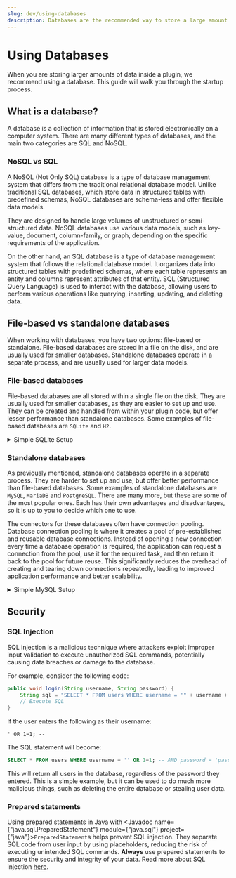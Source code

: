 ```yaml
---
slug: dev/using-databases
description: Databases are the recommended way to store a large amount of data. This guide outlines a few key details.
---
```


# Using Databases

When you are storing larger amounts of data inside a plugin, we recommend using a database. This guide will walk you through the startup process.

## What is a database?

A database is a collection of information that is stored electronically on a computer system. There are many different types of databases,
and the main two categories are SQL and NoSQL.

### NoSQL vs SQL

A NoSQL (Not Only SQL) database is a type of database management system that differs from the traditional relational database model.
Unlike traditional SQL databases, which store data in structured tables with predefined schemas, NoSQL databases are schema-less
and offer flexible data models.

They are designed to handle large volumes of unstructured or semi-structured data.
NoSQL databases use various data models, such as key-value, document, column-family, or graph, depending on
the specific requirements of the application.

On the other hand, an SQL database is a type of database management system that follows the relational database model.
It organizes data into structured tables with predefined schemas, where each table represents an entity and columns
represent attributes of that entity. SQL (Structured Query Language) is used to interact with the database,
allowing users to perform various operations like querying, inserting, updating, and deleting data.

## File-based vs standalone databases

When working with databases, you have two options: file-based or standalone. File-based databases are stored in a file on the disk,
and are usually used for smaller databases. Standalone databases operate in a separate process, and are usually used for larger data models.

### File-based databases

File-based databases are all stored within a single file on the disk. They are usually used for smaller databases, as they are easier to set up and use.
They can be created and handled from within your plugin code, but offer lesser performance than standalone databases.
Some examples of file-based databases are `SQLite` and `H2`.

<details>
    <summary>Simple SQLite Setup</summary>

#### SQLite

To work with SQLite, you will need a driver to connect / initialize the database.

:::note

The JDBC Driver is bundled with Paper, so you do not need to shade/relocate it in your plugin.

:::

##### Usage

You must invoke a <Javadoc name={"java.lang.Class#forName(java.lang.String)"} project={"java"}>`Class#forName(String)`</Javadoc>
on the driver to allow it to initialize and then create the connection to the database:

```java
public class DatabaseManager {

    public void connect() {
        Class.forName("org.sqlite.JDBC");
        Connection connection = DriverManager.getConnection("jdbc:sqlite:plugins/TestPlugin/database.db");
    }
}
```

You then have access to a <Javadoc name={"java.sql.Connection"} module={"java.sql"} project={"java"}>`Connection`</Javadoc> object,
which you can use to create a <Javadoc name={"java.sql.Statement"} module={"java.sql"} project={"java"}>`Statement`</Javadoc> and execute SQL queries.
To learn more about the Java Database Connectivity API, see [here](https://www.baeldung.com/java-jdbc)

</details>

### Standalone databases

As previously mentioned, standalone databases operate in a separate process. They are harder to set up and use,
but offer better performance than file-based databases. Some examples of standalone databases are `MySQL`, `MariaDB` and `PostgreSQL`.
There are many more, but these are some of the most popular ones. Each has their own advantages and disadvantages,
so it is up to you to decide which one to use.

The connectors for these databases often have connection pooling. Database connection pooling is where it creates
a pool of pre-established and reusable database connections. Instead of opening a new connection every time a
database operation is required, the application can request a connection from the pool, use it for the required task,
and then return it back to the pool for future reuse. This significantly reduces the overhead of creating and tearing
down connections repeatedly, leading to improved application performance and better scalability.

<details>
    <summary>Simple MySQL Setup</summary>

#### MySQL

Working with MySQL requires a few more steps, however it can offer performance benefits for larger databases with
many tables and concurrent accesses. This is a short setup guide for using the [Hikari](https://github.com/brettwooldridge/HikariCP) library with MySQL.

:::note

This will require a running MySQL database to connect to.

:::

First, add the dependency to your project with the following dependency:

##### Maven
```xml
<dependency>
    <groupId>com.zaxxer</groupId>
    <artifactId>HikariCP</artifactId>
    <version>4.0.3</version>
    <scope>compile</scope>
</dependency>
```

##### Gradle
```kotlin
dependencies {
    implementation("com.zaxxer:HikariCP:4.0.3")
}
```

:::caution

The Hikari library is not bundled with Paper, so you will need to shade/relocate it. In Gradle, you will need to use the [Shadow plugin](https://imperceptiblethoughts.com/shadow/).
Alternatively, you can use the library loader with your Paper plugin to load the library at runtime. See [here](../getting-started/paper-plugins.mdx#loaders)
for more information on how to use this.

:::

##### Usage

Once you have the dependency added, we can work with the connector in our code:

```java
public class DatabaseManager {

    public void connect() {
        HikariConfig config = new HikariConfig();
        config.setJdbcUrl("jdbc://mysql://localhost:3306/mydatabase"); // Address of your running MySQL database
        config.setUsername("username"); // Username
        config.setPassword("password"); // Password
        config.setMaximumPoolSize(10); // Pool size defaults to 10

        config.addDataSourceProperty("", ""); // MISC settings to add
        HikariDataSource dataSource = new HikariDataSource(config);

        try (Connection connection = dataSource.getConnection()) {
            // Use a try-with-resources here to autoclose the connection.
            PreparedStatement sql = connection.prepareStatement("SQL");
            // Execute statement
        } catch (Exception e) {
            // Handle any exceptions that arise from getting / handing the exception.
        }
    }
}
```

</details>

## Security

### SQL Injection

SQL injection is a malicious technique where attackers exploit improper input validation to execute unauthorized SQL commands,
potentially causing data breaches or damage to the database.

For example, consider the following code:

```java
public void login(String username, String password) {
    String sql = "SELECT * FROM users WHERE username = '" + username + "' AND password = '" + password + "'";
    // Execute SQL
}
```

If the user enters the following as their username:

```
' OR 1=1; --
```

The SQL statement will become:

```sql
SELECT * FROM users WHERE username = '' OR 1=1; -- AND password = 'password'
```

This will return all users in the database, regardless of the password they entered. This is a simple example,
but it can be used to do much more malicious things, such as deleting the entire database or stealing user data.

### Prepared statements

Using prepared statements in Java with <Javadoc name={"java.sql.PreparedStatement"} module={"java.sql"} project={"java"}>`PreparedStatement`</Javadoc>s
helps prevent SQL injection. They separate SQL code from user input by using placeholders, reducing the risk of executing unintended SQL commands.
**Always** use prepared statements to ensure the security and integrity of your data. Read more about SQL injection
[here](https://www.baeldung.com/sql-injection).

